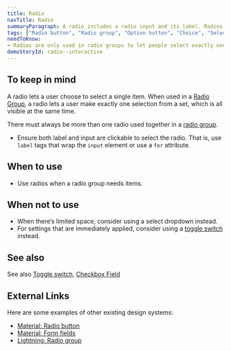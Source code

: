 ```yaml
---
title: Radio
navTitle: Radio
summaryParagraph: A radio includes a radio input and its label. Radios are used in radio groups that let people select exactly one option from a set.
tags: ["Radio button", "Radio group", "Option button", "Choice", "Selection", "Disc", "Radio input"]
needToKnow:
- Radios are only used in radio groups to let people select exactly one option from a set.
demoStoryId: radio--interactive
---
```


## To keep in mind

A radio lets a user choose to select a single item. When used in a [Radio Group](/components/radio-group), a radio lets a user make exactly one selection from a set, which is all visible at the same time.

There must always be more than one radio used together in a [radio group](/components/radio-group).

*   Ensure both label and input are clickable to select the radio. That is, use `label` tags that wrap the `input` element or use a `for` attribute.

## When to use

*   Use radios when a radio group needs items.

## When not to use

*   When there’s limited space, consider using a select dropdown instead.
*   For settings that are immediately applied, consider using a [toggle switch](/components/toggle-switch-field) instead.

## See also

See also [Toggle switch](/components/toggle-switch-field), [Checkbox Field](/components/checkbox-field)

## External Links

Here are some examples of other existing design systems:

- [Material: Radio button](https://material.io/develop/web/components/input-controls/radio-buttons/)
- [Material: Form fields](https://material.io/develop/web/components/input-controls/form-fields/)
- [Lightning: Radio group](https://www.lightningdesignsystem.com/components/radio-group/)
